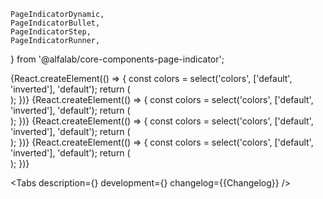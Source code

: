     PageIndicatorDynamic,
    PageIndicatorBullet,
    PageIndicatorStep,
    PageIndicatorRunner,
} from '@alfalab/core-components-page-indicator';


<Meta title='Components/PageIndicator' id='PageIndicator' component={Meta} />

<Story name='PageIndicatorDynamic'>
    {React.createElement(() => {
        const colors = select('colors', ['default', 'inverted'], 'default');
        return (
            <div
                style={{
                    backgroundColor:
                        colors === 'inverted'
                            ? 'var(--color-light-base-bg-primary-inverted)'
                            : 'transparent',
                    padding: '8px',
                    position: 'absolute',
                    top: 0,
                    left: 0,
                    right: 0,
                    bottom: 0,
                }}
            >
                <PageIndicatorDynamic
                    defaultActiveElement={number('activeElement', 0)}
                    activeElement={number('activeElement', 0)}
                    active={boolean('active', true)}
                    size={number('size', 8)}
                    gap={number('gap', 8)}
                    duration={number('duration', 3000)}
                    elements={number('elements', 10)}
                    activeElementSize={number('activeElementSize', 56)}
                    colors={colors}
                    cycle={boolean('active', false)}
                />
            </div>
        );
    })}
</Story>

<Story name='PageIndicatorBullet'>
    {React.createElement(() => {
        const colors = select('colors', ['default', 'inverted'], 'default');
        return (
            <div
                style={{
                    backgroundColor:
                        colors === 'inverted'
                            ? 'var(--color-light-base-bg-primary-inverted)'
                            : 'transparent',
                    padding: '8px',
                    position: 'absolute',
                    top: 0,
                    left: 0,
                    right: 0,
                    bottom: 0,
                }}
            >
                <PageIndicatorBullet
                    activeElement={number('activeElement', 0)}
                    size={number('size', 8)}
                    gap={number('gap', 8)}
                    elements={number('elements', 10)}
                    colors={colors}
                />
            </div>
        );
    })}
</Story>

<Story name='PageIndicatorStep'>
    {React.createElement(() => {
        const colors = select('colors', ['default', 'inverted'], 'default');
        return (
            <div
                style={{
                    backgroundColor:
                        colors === 'inverted'
                            ? 'var(--color-light-base-bg-primary-inverted)'
                            : 'transparent',
                    padding: '8px',
                    position: 'absolute',
                    top: 0,
                    left: 0,
                    right: 0,
                    bottom: 0,
                }}
            >
                <PageIndicatorStep
                    activeElement={number('activeElement', 0)}
                    size={number('size', 4)}
                    gap={number('gap', 4)}
                    elements={number('elements', 10)}
                    colors={colors}
                />
            </div>
        );
    })}
</Story>

<Story name='PageIndicatorRunner'>
    {React.createElement(() => {
        const colors = select('colors', ['default', 'inverted'], 'default');
        return (
            <div
                style={{
                    backgroundColor:
                        colors === 'inverted'
                            ? 'var(--color-light-base-bg-primary-inverted)'
                            : 'transparent',
                    padding: '8px',
                    position: 'absolute',
                    top: 0,
                    left: 0,
                    right: 0,
                    bottom: 0,
                }}
            >
                <PageIndicatorRunner
                    activeElement={number('activeElement', 0)}
                    size={number('size', 4)}
                    elements={number('elements', 10)}
                    colors={colors}
                />
            </div>
        );
    })}
</Story>

<ComponentHeader
    name='PageIndicator'
    children='Используется для индикации состояния и переключения слайдов.'
/>

<Tabs
    description={<Description />}
    development={<Development />}
    changelog={<Markdown>{Changelog}</Markdown>}
/>
